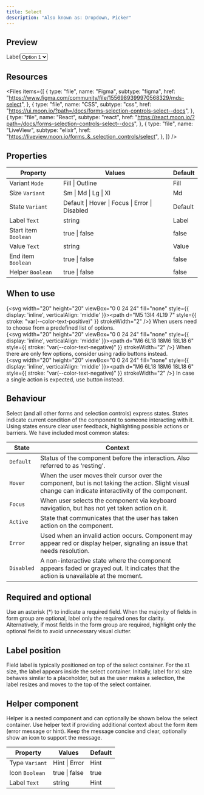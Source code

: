 ```yaml
---
title: Select
description: "Also known as: Dropdown, Picker"
---
```


## Preview

<div className="w-full bg-primary h-[320px] flex items-center justify-center border border-primary gap-4">
    <div className="moon-form-group w-auto"><label>Label</label><select className="moon-select w-[320px]"><option value="option1">Option 1</option><option value="option2">Option 2</option><option value="option3">Option 3</option><option value="option4">Option 4</option><option value="option5">Option 5</option></select></div>
</div>

## Resources

<Files
  items={[
    {
      type: "file",
      name: "Figma",
      subtype: "figma",
      href: "https://www.figma.com/community/file/1556989399970568329/mds-select",
    },
    {
      type: "file",
      name: "CSS",
      subtype: "css",
      href: "https://ui.moon.io/?path=/docs/forms-selection-controls-select--docs",
    },
    {
      type: "file",
      name: "React",
      subtype: "react",
      href: "https://react.moon.io/?path=/docs/forms-selection-controls-select--docs",
    },
    {
      type: "file",
      name: "LiveView",
      subtype: "elixir",
      href: "https://liveview.moon.io/forms_&_selection_controls/select",
    },
  ]}
/>

## Properties

| **Property**              | **Values**                                                 | **Default** |
| ------------------------- | ---------------------------------------------------------- | ----------- |
| Variant `Mode`            | Fill \| Outline                                            | Fill        |
| Size `Variant`            | Sm \| Md \| Lg \| Xl                                       | Md          |
| State `Variant`           | Default \| Hover \| Focus \| Error \| Disabled             | Default     |
| Label `Text`              | string                                                     | Label       |
| Start item `Boolean`      | true \| false                                              | false       |
| Value `Text`              | string                                                     | Value       |
| End item `Boolean`        | true \| false                                              | false       |
| Helper `Boolean`          | true \| false                                              | false       |

## When to use

{<svg width="20" height="20" viewBox="0 0 24 24" fill="none" style={{ display: 'inline', verticalAlign: 'middle' }}><path d="M5 13l4 4L19 7" style={{ stroke: "var(--color-text-positive)" }} strokeWidth="2" /></svg>} When users need to choose from a predefined list of options. <br/>
{<svg width="20" height="20" viewBox="0 0 24 24" fill="none" style={{ display: 'inline', verticalAlign: 'middle' }}><path d="M6 6L18 18M6 18L18 6" style={{ stroke: "var(--color-text-negative)" }} strokeWidth="2" /></svg>} When there are only few options, consider using radio buttons instead. <br/>
{<svg width="20" height="20" viewBox="0 0 24 24" fill="none" style={{ display: 'inline', verticalAlign: 'middle' }}><path d="M6 6L18 18M6 18L18 6" style={{ stroke: "var(--color-text-negative)" }} strokeWidth="2" /></svg>} In case a single action is expected, use button instead. <br/>

## Behaviour

Select (and all other forms and selection controls) express states. States indicate current condition of the component to someone interacting with it.
Using states ensure clear user feedback, highlighting possible actions or barriers. We have included most common states:

| **State**  | **Context**                                                                                                                                          |
| ---------- | ---------------------------------------------------------------------------------------------------------------------------------------------------- |
| `Default`  | Status of the component before the interaction. Also referred to as ‘resting’.                                                                       |
| `Hover`    | When the user moves their cursor over the component, but is not taking the action. Slight visual change can indicate interactivity of the component. |
| `Focus`    | When user selects the component via keyboard navigation, but has not yet taken action on it.                                                         |
| `Active`   | State that communicates that the user has taken action on the component.                                                                             |
| `Error`    | Used when an invalid action occurs. Component may appear red or display helper, signaling an issue that needs resolution.                            |
| `Disabled` | A non-interactive state where the component appears faded or grayed out. It indicates that the action is unavailable at the moment.                  |

## Required and optional

Use an asterisk (\*) to indicate a required field. When the majority of fields in form group are optional, label only the required ones for clarity.
Alternatively, if most fields in the form group are required, highlight only the optional fields to avoid unnecessary visual clutter.

## Label position

Field label is typically positioned on top of the select container. For the `Xl` size, the label appears inside the select container.
Initially, label for `Xl` size behaves similar to a placeholder, but as the user makes a selection, the label resizes and moves to the top of the select container.

## Helper component

Helper is a nested component and can optionally be shown below the select container. Use helper text if providing additional context about the form item (error message or hint).
Keep the message concise and clear, optionally show an icon to support the message.

| **Property**        | **Values**      | **Default** |
| ------------------- | --------------- | ----------- |
| Type `Variant`      | Hint \| Error   | Hint        |
| Icon `Boolean`      | true \| false   | true        |
| Label `Text`        | string          | Hint        |
